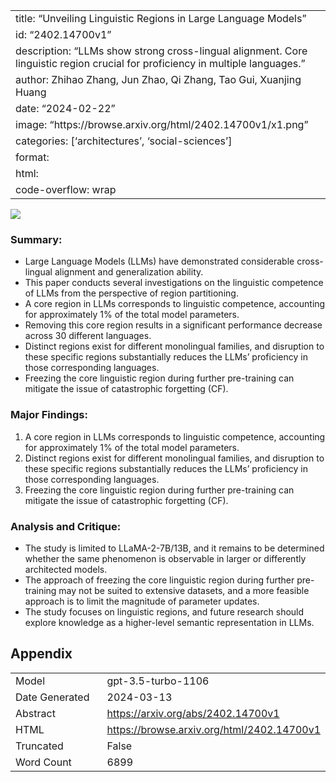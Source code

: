 
---
title: "Unveiling Linguistic Regions in Large Language Models"
id: "2402.14700v1"
description: "LLMs show strong cross-lingual alignment. Core linguistic region crucial for proficiency in multiple languages."
author: Zhihao Zhang, Jun Zhao, Qi Zhang, Tao Gui, Xuanjing Huang
date: "2024-02-22"
image: "https://browse.arxiv.org/html/2402.14700v1/x1.png"
categories: ['architectures', 'social-sciences']
format:
  html:
    code-overflow: wrap
---

![](https://browse.arxiv.org/html/2402.14700v1/x1.png)

### Summary:
- Large Language Models (LLMs) have demonstrated considerable cross-lingual alignment and generalization ability.
- This paper conducts several investigations on the linguistic competence of LLMs from the perspective of region partitioning.
- A core region in LLMs corresponds to linguistic competence, accounting for approximately 1% of the total model parameters.
- Removing this core region results in a significant performance decrease across 30 different languages.
- Distinct regions exist for different monolingual families, and disruption to these specific regions substantially reduces the LLMs’ proficiency in those corresponding languages.
- Freezing the core linguistic region during further pre-training can mitigate the issue of catastrophic forgetting (CF).

### Major Findings:
1. A core region in LLMs corresponds to linguistic competence, accounting for approximately 1% of the total model parameters.
2. Distinct regions exist for different monolingual families, and disruption to these specific regions substantially reduces the LLMs’ proficiency in those corresponding languages.
3. Freezing the core linguistic region during further pre-training can mitigate the issue of catastrophic forgetting (CF).

### Analysis and Critique:
- The study is limited to LLaMA-2-7B/13B, and it remains to be determined whether the same phenomenon is observable in larger or differently architected models.
- The approach of freezing the core linguistic region during further pre-training may not be suited to extensive datasets, and a more feasible approach is to limit the magnitude of parameter updates.
- The study focuses on linguistic regions, and future research should explore knowledge as a higher-level semantic representation in LLMs.

## Appendix

|          |          |
|----------|----------|
| Model     | gpt-3.5-turbo-1106       |
| Date Generated     | 2024-03-13       |
| Abstract | [https://arxiv.org/abs/2402.14700v1](https://arxiv.org/abs/2402.14700v1)        |
| HTML     | [https://browse.arxiv.org/html/2402.14700v1](https://browse.arxiv.org/html/2402.14700v1)       |
| Truncated       | False       |
| Word Count       | 6899       |